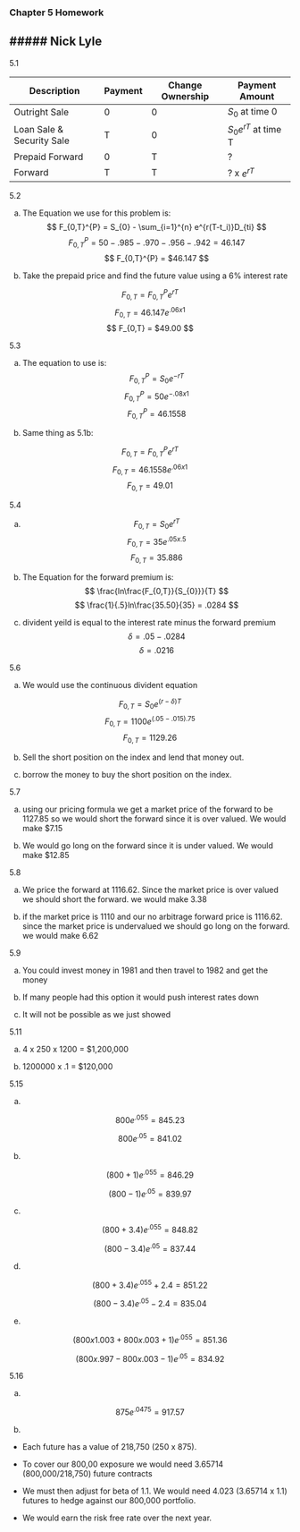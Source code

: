 ### Chapter 5 Homework 

##### Nick Lyle
--

5.1

 Description  |  Payment  |  Change Ownership  |  Payment Amount
 ------------ | --------- | ------------------ | ---------------
 Outright Sale | 0		 | 0				    | $S_0$ at time 0
 Loan Sale & Security Sale| T | 0| $S_0$$e^{rT}$ at time T
  Prepaid Forward | 0 | T | ?
  Forward | T | T | ? x $e^{rT}$
  
5.2 

a) The Equation we use for this problem is:
$$
F_{0,T}^{P} = S_{0} - \sum_{i=1}^{n} e^{r(T-t_i)}D_{ti} 
$$
$$
F_{0,T}^{P} = 50 - .985 - .970 - .956 - .942 = 46.147
$$
$$
F_{0,T}^{P} = $46.147
$$

b) Take the prepaid price and find the future value using a 6% interest rate 

$$
F_{0,T} = F_{0,T}^{P}e^{rT}
$$
$$
F_{0,T} = 46.147e^{.06 x 1}
$$
$$
F_{0,T} = $49.00
$$

5.3

a) The equation to use is:
$$
F_{0,T}^{P} = S_{0}e^{-rT}
$$
$$
F_{0,T}^{P} = 50e^{-.08 x 1}
$$
$$
F_{0,T}^{P} = 46.1558
$$

b) Same thing as 5.1b:

$$
F_{0,T} = F_{0,T}^{P}e^{rT}
$$
$$
F_{0,T} = 46.1558e^{.06 x 1}
$$
$$
F_{0,T} = 49.01
$$

5.4

a) 
$$
F_{0,T} = S_{0}e^{rT} 
$$
$$
F_{0,T} = 35e^{.05 x .5}
$$
$$
F_{0,T} = 35.886
$$

b) The Equation for the forward premium is:
$$
\frac{ln\frac{F_{0,T}}{S_{0}}}{T}
$$
$$
\frac{1}{.5}ln\frac{35.50}{35} = .0284
$$

c) divident yeild is equal to the interest rate minus the forward premium 
$$
\delta = .05 - .0284 
$$
$$
\delta = .0216
$$

5.6

a) We would use the continuous divident equation 

$$
F_{0,T} = S_{0}e^{(r-\delta)T}
$$
$$
F_{0,T} = 1100e^{(.05-.015).75}
$$
$$
F_{0,T} = 1129.26
$$

b) Sell the short position on the index and lend that money out. 

c) borrow the money to buy the short position on the index. 

5.7 

a) using our pricing formula we get a market price of the forward to be 1127.85 so we would short the forward since it is over valued. We would make $7.15

b) We would go long on the forward since it is under valued. We would make $12.85 

5.8

a) We price the forward at 1116.62. Since the market price is over valued we should short the forward. we would make 3.38

b) if the market price is 1110 and our no arbitrage forward price is 1116.62. since the market price is undervalued we should go long on the forward. we would make 6.62

5.9

a) You could invest money in 1981 and then travel to 1982 and get the money 

b) If many people had this option it would push interest rates down 

c) It will not be possible as we just showed 

5.11 

a) 4 x 250 x 1200 = $1,200,000

b) 1200000 x .1 = $120,000

5.15 

a) 

$$
800e^{.055} = 845.23
$$

$$
800e^{.05} = 841.02
$$

b)

$$ 
(800 + 1)e^{.055} = 846.29
$$

$$
(800 - 1)e^{.05} = 839.97
$$

c) 

$$
(800 + 3.4)e^{.055} = 848.82
$$

$$
(800 - 3.4)e^{.05} = 837.44
$$

d)

$$
(800 + 3.4)e^{.055} + 2.4 = 851.22
$$

$$
(800 - 3.4)e^{.05} - 2.4 = 835.04
$$

e)

$$
(800 x 1.003 + 800 x .003 + 1)e^{.055} = 851.36
$$

$$
(800 x .997 - 800 x .003 - 1)e^{.05} = 834.92
$$

5.16

a)

$$
875e^{.0475} = 917.57
$$

b)

- Each future has a value of 218,750 (250 x 875).

- To cover our 800,00 exposure we would need 3.65714 (800,000/218,750) future
contracts

- We must then adjust for beta of 1.1. We would need 4.023 (3.65714 x 1.1) futures to hedge against our 800,000 portfolio. 

- We would earn the risk free rate over the next year. 


